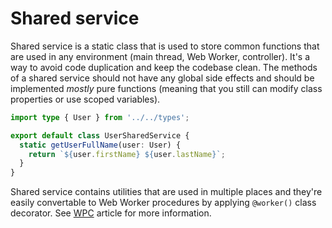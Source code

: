 
# Shared service

Shared service is a static class that is used to store common functions that are used in any environment (main thread, Web Worker, controller). It's a way to avoid code duplication and keep the codebase clean. The methods of a shared service should not have any global side effects and should be implemented _mostly_ pure functions (meaning that you still can modify class properties or use scoped variables).

```ts filename="src/modules/user/UserSharedService.ts"
import type { User } from '../../types';

export default class UserSharedService {
  static getUserFullName(user: User) {
    return `${user.firstName} ${user.lastName}`;
  }
}
```

Shared service contains utilities that are used in multiple places and they're easily convertable to Web Worker procedures by applying `@worker()` class decorator. See [WPC](/worker) article for more information.
